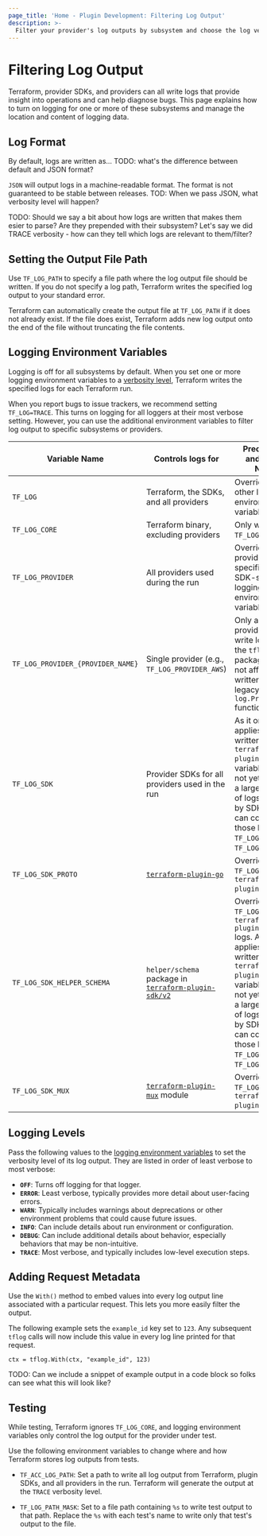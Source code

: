 ```yaml
---
page_title: 'Home - Plugin Development: Filtering Log Output'
description: >-
  Filter your provider's log outputs by subsystem and choose the log verbosity level.
---
```


# Filtering Log Output

Terraform, provider SDKs, and providers can all write logs that provide insight into operations and can help diagnose bugs. This page explains how to turn on logging for one or more of these subsystems and manage the location and content of logging data.

## Log Format

By default, logs are written as...
TODO: what's the difference between default and JSON format?

`JSON` will output logs in a machine-readable format. The format is not guaranteed to be stable between releases.
TOD: When we pass JSON, what verbosity level will happen?

TODO: Should we say a bit about how logs are written that makes them esier to parse? Are they prepended with their subsystem? Let's say we did TRACE verbosity - how can they tell which logs are relevant to them/filter?


## Setting the Output File Path

Use `TF_LOG_PATH` to specify a file path where the log output file should be written. If you do not specify a log path, Terraform writes the specified log output to your standard error.

Terraform can automatically create the output file at `TF_LOG_PATH` if it does not already exist. If the file does exist, Terraform adds new log output onto the end of the file without truncating the file contents.


## Logging Environment Variables

Logging is off for all subsystems by default. When you set one or more logging environment variables to a [verbosity level](#verbosity-levels-and-format), Terraform writes the specified logs for each Terraform run.

When you report bugs to issue trackers, we recommend setting `TF_LOG=TRACE`. This turns on logging for all loggers at their most verbose setting. However, you can use the additional environment variables to filter log output to specific subsystems or providers.

| Variable Name | Controls logs for | Precedence and Usage Notes |
| --------------|-------------|-------------|
`TF_LOG` | Terraform, the SDKs, and all providers | Overrides all other logging environment variables. |
| `TF_LOG_CORE` | Terraform binary, excluding providers | Only works if `TF_LOG` is not set.|
| `TF_LOG_PROVIDER` | All providers used during the run | Overrides provider-specific and SDK-specific logging environment variables.|
| `TF_LOG_PROVIDER_{PROVIDER_NAME}`| Single provider (e.g., `TF_LOG_PROVIDER_AWS`) | Only applies to providers that write logs using the `tflog` package. Does not affect logs written by legacy `log.Print*` functions. |
|`TF_LOG_SDK` | Provider SDKs for all providers used in the run | As it only applies to logs written with `terraform-plugin-log`, this variable does not yet apply to a large number of logs written by SDKv2. You can control those logs with `TF_LOG` or `TF_LOG_PROVIDER`. |
`TF_LOG_SDK_PROTO` | [`terraform-plugin-go`](https://pkg.go.dev/github.com/hashicorp/terraform-plugin-go) | Overrides `TF_LOG_SDK` for `terraform-plugin-go` logs. |
| `TF_LOG_SDK_HELPER_SCHEMA`| `helper/schema` package in [`terraform-plugin-sdk/v2`](https://pkg.go.dev/github.com/hashicorp/terraform-plugin-sdk/v2/helper/schema)  | Overrides `TF_LOG_SDK` for `terraform-plugin-sdk/v2` logs. As it only applies to logs written with `terraform-plugin-log`, this variable does not yet apply to a large number of logs written by SDKv2. You can control those logs with `TF_LOG` or `TF_LOG_PROVIDER`. |
|`TF_LOG_SDK_MUX`| [`terraform-plugin-mux`](https://pkg.go.dev/github.com/hashicorp/terraform-plugin-mux) module | Overrides `TF_LOG_SDK` for `terraform-plugin-mux` logs.

## Logging Levels

Pass the following values to the [logging environment variables](#logging-environment-variables) to set the verbosity level of its log output. They are listed in order of least verbose to most verbose:

- **`OFF`**: Turns off logging for that logger.
- **`ERROR`**: Least verbose, typically provides more detail about user-facing errors.
- **`WARN`**: Typically includes warnings about deprecations or other environment problems that could cause future issues.
- **`INFO`**: Can include details about run environment or configuration.
- **`DEBUG`**: Can include additional details about behavior, especially behaviors that may be non-intuitive.
- **`TRACE`**: Most verbose, and typically includes low-level execution steps.

## Adding Request Metadata

Use the `With()` method to embed values into every log output line associated with a particular request. This lets you more easily filter the output.

The following example sets the `example_id` key set to `123`. Any subsequent `tflog` calls will now include this value in every log line printed for that request.

```
ctx = tflog.With(ctx, "example_id", 123)
```

TODO: Can we include a snippet of example output in a code block so folks can see what this will look like?


## Testing

While testing, Terraform ignores `TF_LOG_CORE`, and logging environment variables only control the log output for the provider under test.

Use the following environment variables to change where and how Terraform stores log outputs from tests.

  - `TF_ACC_LOG_PATH`: Set a path to write all log output from Terraform, plugin SDKs, and all providers in the run. Terraform will generate the output at the `TRACE` verbosity level.

  - `TF_LOG_PATH_MASK`: Set to a file path containing `%s` to write test output to that path. Replace the `%s` with each test's name to write only that test's output to the file.
